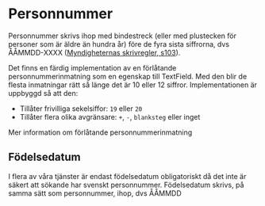 
# Personnummer

Personnummer skrivs ihop med bindestreck (eller med plustecken för personer som är äldre än
hundra år) före de fyra sista siffrorna, dvs ÅÅMMDD-XXXX ([Myndigheternas skrivregler, s103](https://www.isof.se/stod-och-sprakrad/vagledningar/myndigheternas-skrivregler)).

Det finns en färdig implementation av en förlåtande personnummerinmatning som en egenskap till <Link href="/components/textfield" >TextField</Link>. Med den blir de flesta inmatningar rätt så länge det är 10 eller 12 siffror.
Implementationen är uppbyggd så att den:

- Tillåter frivilliga sekelsiffor: `19` eller `20`
- Tillåter flera olika avgränsare: `+`, `-`, `blanksteg` eller inget

<Link standalone href="/components/textfield/#personnummer">Mer information om förlåtande personnummerinmatning</Link>


## Födelsedatum

I flera av våra tjänster är endast födelsedatum obligatoriskt då det inte är säkert att sökande har svenskt personnummer. Födelsedatum skrivs, på samma sätt som personnummer, ihop, dvs ÅÅMMDD
